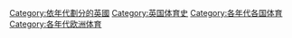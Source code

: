 [[Category:依年代劃分的英國|Category:依年代劃分的英國]]
[[Category:英国体育史|Category:英国体育史]]
[[Category:各年代各国体育|Category:各年代各国体育]]
[[Category:各年代欧洲体育|Category:各年代欧洲体育]]
